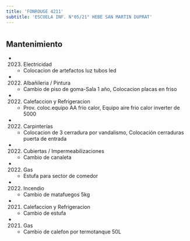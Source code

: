 ```yaml
---
title: 'FONROUGE 4211'
subtitle: 'ESCUELA INF. N°05/21° HEBE SAN MARTIN DUPRAT'
---
```


#


## Mantenimiento

*  (2023) Electricidad 
    + Colocacion de artefactos luz tubos led

*  (2022) Albañileria / Pintura 
    + Cambio de piso de goma-Sala 1 año, Colocacion placas en friso

*  (2022) Calefaccion y Refrigeracion 
    + Prov. coloc.equipo AA frio calor, Equipo aire frio calor inverter de 5000

*  (2022) Carpinterías 
    + Colocacion de 3 cerradura por vandalismo, Colocación cerraduras puerta de entrada

*  (2022) Cubiertas / Impermeabilizaciones 
    + Cambio de canaleta

*  (2022) Gas 
    + Estufa para sector de comedor

*  (2022) Incendio 
    + Cambio de matafuegos 5kg

*  (2021) Calefaccion y Refrigeracion 
    + Cambio de estufa

*  (2021) Gas 
    + Cambio de calefon por termotanque 50L



